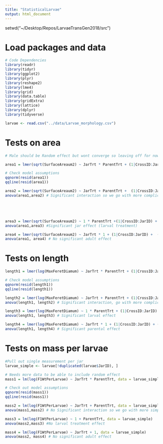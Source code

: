 ```yaml
---
title: "StatisticalLarvae"
output: html_document
---
```


setwd("~/Desktop/Repos/LarvaeTransGen2018/src")

# Load packages and data
```r
# Code Dependencies
library(readr)
library(tidyr)
library(ggplot2)
library(plyr)
library(reshape2)
library(lme4)
library(grid)
library(data.table)
library(gridExtra)
library(lattice)
library(dplyr)
library(tidyverse)

larvae <- read.csv("../data/Larvae_morphology.csv")
```

# Tests on area
```r
# Male should be Random effect but wont converge so leaving off for now

area1 = lmer(sqrt(SurfaceAreaum2) ~ JarTrt * ParentTrt + (1|CrossID:JarID) +  (1|FemaleID) , data = larvae)

# Check model assumptions 
qqnorm(resid(area1))
qqline(resid(area1))

area2 = lmer(sqrt(SurfaceAreaum2) ~ JarTrt + ParentTrt +  (1|CrossID:JarID) +  (1|FemaleID) , data = larvae)
anova(area1,area2) # Significant interaction so we go with more complicated model





area3 = lmer(sqrt(SurfaceAreaum2) ~ 1 * ParentTrt +(1|CrossID:JarID) +  (1|FemaleID) , data = larvae)
anova(area1,area3) #Significant jar effect (larval treatment)

area4 = lmer(sqrt(SurfaceAreaum2) ~ JarTrt * 1 + (1|CrossID:JarID) +  (1|FemaleID) , data = larvae)
anova(area1, area4) # No significant adult effect
```

# Tests on length
```r
length1 = lmer(log(MaxFeretDiamum) ~ JarTrt * ParentTrt + (1|CrossID:JarID) + (1|FemaleID), data = larvae)

# Check model assumptions
qqnorm(resid(length1))
qqline(resid(length1))

length2 = lmer(log(MaxFeretDiamum) ~ JarTrt + ParentTrt + (1|CrossID:JarID) + (1|FemaleID), data = larvae)
anova(length1, length2) # Significant interaction, go with more complicated model

length3 = lmer(log(MaxFeretDiamum) ~ 1 * ParentTrt + (1|CrossID:JarID) + (1|FemaleID), data = larvae)
anova(length1, length3) # Significant larval effect

length4 = lmer(log(MaxFeretDiamum) ~ JarTrt * 1 + (1|CrossID:JarID) + (1|FemaleID), data = larvae)
anova(length1, length4) # Significant parental effect
```

# Tests on mass per larvae
```r
#Pull out single measurement per jar
larvae_simple <- larvae[!duplicated(larvae$JarID), ]

# Needs more data to be able to include random effect
mass1 = lm(log(F1WtPerLarvae) ~ JarTrt * ParentTrt, data = larvae_simple)

# Check out model assumptions
qqnorm(resid(mass1))
qqline(resid(mass1))

mass2 = lm(log(F1WtPerLarvae) ~ JarTrt + ParentTrt, data = larvae_simple)
anova(mass1,mass2) # No Significant interaction so we go with more simple model

mass3 = lm(log(F1WtPerLarvae) ~ 1 + ParentTrt, data = larvae_simple)
anova(mass2,mass3) #No larval treatment effect

mass4 = lm(log(F1WtPerLarvae) ~ JarTrt + 1, data = larvae_simple)
anova(mass2, mass4) # No significant adult effect

```

```r

```